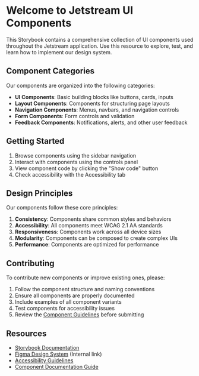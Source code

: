 
<Meta title="Introduction" />

# Welcome to Jetstream UI Components

This Storybook contains a comprehensive collection of UI components used throughout the Jetstream application. Use this resource to explore, test, and learn how to implement our design system.

## Component Categories

Our components are organized into the following categories:

- **UI Components**: Basic building blocks like buttons, cards, inputs
- **Layout Components**: Components for structuring page layouts
- **Navigation Components**: Menus, navbars, and navigation controls
- **Form Components**: Form controls and validation
- **Feedback Components**: Notifications, alerts, and other user feedback

## Getting Started

1. Browse components using the sidebar navigation
2. Interact with components using the controls panel
3. View component code by clicking the "Show code" button
4. Check accessibility with the Accessibility tab

## Design Principles

Our components follow these core principles:

1. **Consistency**: Components share common styles and behaviors
2. **Accessibility**: All components meet WCAG 2.1 AA standards
3. **Responsiveness**: Components work across all device sizes
4. **Modularity**: Components can be composed to create complex UIs
5. **Performance**: Components are optimized for performance

## Contributing

To contribute new components or improve existing ones, please:

1. Follow the component structure and naming conventions
2. Ensure all components are properly documented
3. Include examples of all component variants
4. Test components for accessibility issues
5. Review the [Component Guidelines](/docs/Storybook-Readme) before submitting

## Resources

- [Storybook Documentation](https://storybook.js.org/docs/react/get-started/introduction)
- [Figma Design System](https://figma.com) (Internal link)
- [Accessibility Guidelines](https://www.w3.org/WAI/ARIA/apg/)
- [Component Documentation Guide](/docs/Storybook-Readme) 